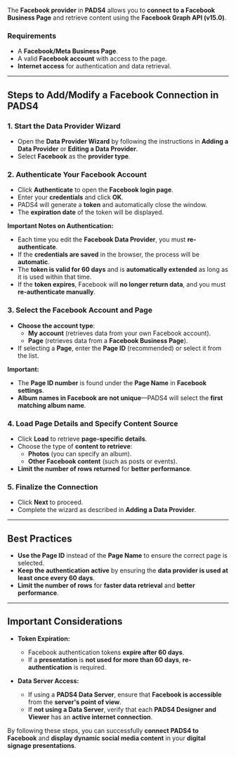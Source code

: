 
The **Facebook provider** in **PADS4** allows you to **connect to a Facebook Business Page** and retrieve content using the **Facebook Graph API (v15.0)**.

### **Requirements**
- A **Facebook/Meta Business Page**.
- A valid **Facebook account** with access to the page.
- **Internet access** for authentication and data retrieval.

---

## **Steps to Add/Modify a Facebook Connection in PADS4**

### **1. Start the Data Provider Wizard**
- Open the **Data Provider Wizard** by following the instructions in **Adding a Data Provider** or **Editing a Data Provider**.
- Select **Facebook** as the **provider type**.

### **2. Authenticate Your Facebook Account**
- Click **Authenticate** to open the **Facebook login page**.
- Enter your **credentials** and click **OK**.
- PADS4 will generate a **token** and automatically close the window.
- The **expiration date** of the token will be displayed.

**Important Notes on Authentication:**
- Each time you edit the **Facebook Data Provider**, you must **re-authenticate**.
- If the **credentials are saved** in the browser, the process will be **automatic**.
- The **token is valid for 60 days** and is **automatically extended** as long as it is used within that time.
- If the **token expires**, Facebook will **no longer return data**, and you must **re-authenticate manually**.

### **3. Select the Facebook Account and Page**
- **Choose the account type**:
  - **My account** (retrieves data from your own Facebook account).
  - **Page** (retrieves data from a **Facebook Business Page**).
- If selecting a **Page**, enter the **Page ID** (recommended) or select it from the list.

**Important:**  
- The **Page ID number** is found under the **Page Name** in **Facebook settings**.  
- **Album names in Facebook are not unique**—PADS4 will select the **first matching album name**.

### **4. Load Page Details and Specify Content Source**
- Click **Load** to retrieve **page-specific details**.
- Choose the type of **content to retrieve**:
  - **Photos** (you can specify an album).
  - **Other Facebook content** (such as posts or events).
- **Limit the number of rows returned** for **better performance**.

### **5. Finalize the Connection**
- Click **Next** to proceed.
- Complete the wizard as described in **Adding a Data Provider**.

---

## **Best Practices**
- **Use the Page ID** instead of the **Page Name** to ensure the correct page is selected.
- **Keep the authentication active** by ensuring the **data provider is used at least once every 60 days**.
- **Limit the number of rows** for **faster data retrieval** and **better performance**.

---

## **Important Considerations**
- **Token Expiration:**  
  - Facebook authentication tokens **expire after 60 days**.  
  - If a **presentation** is **not used for more than 60 days**, **re-authentication** is required.

- **Data Server Access:**  
  - If using a **PADS4 Data Server**, ensure that **Facebook is accessible** from the **server's point of view**.  
  - If **not using a Data Server**, verify that each **PADS4 Designer and Viewer** has an **active internet connection**.

By following these steps, you can successfully **connect PADS4 to Facebook** and **display dynamic social media content** in your **digital signage presentations**.